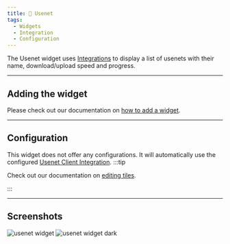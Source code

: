 ```yaml
---
title: 📁 Usenet
tags:
  - Widgets
  - Integration
  - Configuration
---
```


The Usenet widget uses [Integrations](/docs/management/integrations/) to display a list of usenets with their name, download/upload speed and progress.

---
## Adding the widget
Please check out our documentation on [how to add a widget](/docs/getting-started/after-the-installation#adding-widgets).

---

## Configuration
This widget does not offer any configurations. It will automatically use the configured [Usenet Client Integration](/docs/management/integrations/).
:::tip

Check out our documentation on [editing tiles](/docs/getting-started/after-the-installation#organizing-and-re-arranging-your-dashboard).

:::

---

## Screenshots

![usenet widget](./img/usenet/widget-usenet.webp)
![usenet widget dark](./img/usenet/widget-usenet-dark.webp)
